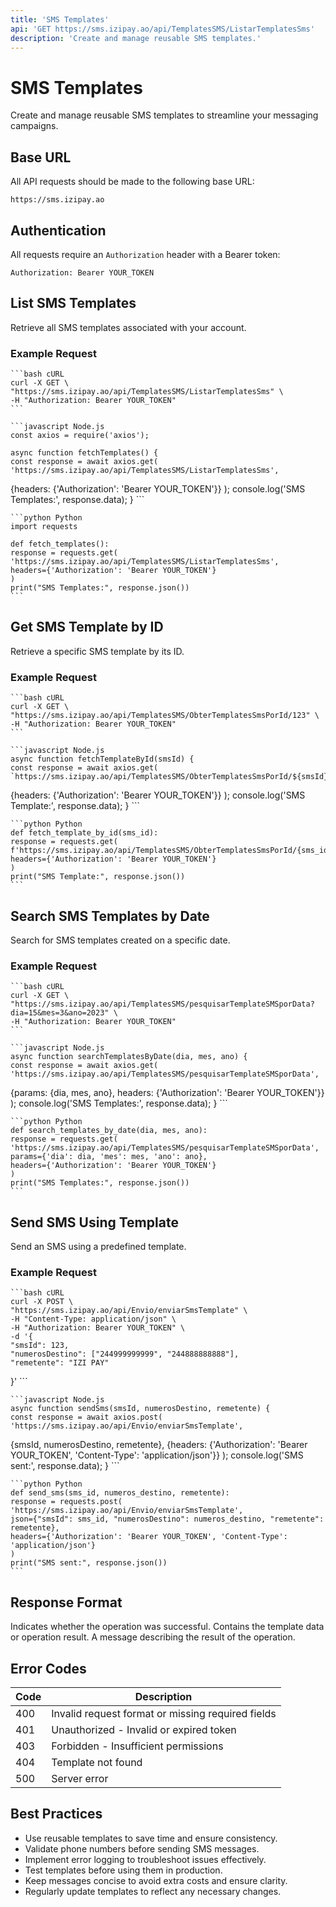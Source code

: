 ```yaml
---
title: 'SMS Templates'
api: 'GET https://sms.izipay.ao/api/TemplatesSMS/ListarTemplatesSms'
description: 'Create and manage reusable SMS templates.'
---
```


# SMS Templates

Create and manage reusable SMS templates to streamline your messaging campaigns.

## Base URL

All API requests should be made to the following base URL:

```
https://sms.izipay.ao
```

## Authentication

All requests require an `Authorization` header with a Bearer token:

```
Authorization: Bearer YOUR_TOKEN
```

## List SMS Templates

Retrieve all SMS templates associated with your account.

### Example Request

<CodeGroup>

    ```bash cURL
    curl -X GET \
    "https://sms.izipay.ao/api/TemplatesSMS/ListarTemplatesSms" \
    -H "Authorization: Bearer YOUR_TOKEN"
    ```

    ```javascript Node.js
    const axios = require('axios');

    async function fetchTemplates() {
    const response = await axios.get(
    'https://sms.izipay.ao/api/TemplatesSMS/ListarTemplatesSms',
{headers: {'Authorization': 'Bearer YOUR_TOKEN'}}
    );
    console.log('SMS Templates:', response.data);
}
    ```

    ```python Python
    import requests

    def fetch_templates():
    response = requests.get(
    'https://sms.izipay.ao/api/TemplatesSMS/ListarTemplatesSms',
    headers={'Authorization': 'Bearer YOUR_TOKEN'}
    )
    print("SMS Templates:", response.json())
    ```

</CodeGroup>

## Get SMS Template by ID

Retrieve a specific SMS template by its ID.

### Example Request

<CodeGroup>

    ```bash cURL
    curl -X GET \
    "https://sms.izipay.ao/api/TemplatesSMS/ObterTemplatesSmsPorId/123" \
    -H "Authorization: Bearer YOUR_TOKEN"
    ```

    ```javascript Node.js
    async function fetchTemplateById(smsId) {
    const response = await axios.get(
    `https://sms.izipay.ao/api/TemplatesSMS/ObterTemplatesSmsPorId/${smsId}`,
{headers: {'Authorization': 'Bearer YOUR_TOKEN'}}
    );
    console.log('SMS Template:', response.data);
}
    ```

    ```python Python
    def fetch_template_by_id(sms_id):
    response = requests.get(
    f'https://sms.izipay.ao/api/TemplatesSMS/ObterTemplatesSmsPorId/{sms_id}',
    headers={'Authorization': 'Bearer YOUR_TOKEN'}
    )
    print("SMS Template:", response.json())
    ```

</CodeGroup>

## Search SMS Templates by Date

Search for SMS templates created on a specific date.

### Example Request

<CodeGroup>

    ```bash cURL
    curl -X GET \
    "https://sms.izipay.ao/api/TemplatesSMS/pesquisarTemplateSMSporData?dia=15&mes=3&ano=2023" \
    -H "Authorization: Bearer YOUR_TOKEN"
    ```

    ```javascript Node.js
    async function searchTemplatesByDate(dia, mes, ano) {
    const response = await axios.get(
    'https://sms.izipay.ao/api/TemplatesSMS/pesquisarTemplateSMSporData',
{params: {dia, mes, ano}, headers: {'Authorization': 'Bearer YOUR_TOKEN'}}
    );
    console.log('SMS Templates:', response.data);
}
    ```

    ```python Python
    def search_templates_by_date(dia, mes, ano):
    response = requests.get(
    'https://sms.izipay.ao/api/TemplatesSMS/pesquisarTemplateSMSporData',
    params={'dia': dia, 'mes': mes, 'ano': ano},
    headers={'Authorization': 'Bearer YOUR_TOKEN'}
    )
    print("SMS Templates:", response.json())
    ```

</CodeGroup>

## Send SMS Using Template

Send an SMS using a predefined template.

### Example Request

<CodeGroup>

    ```bash cURL
    curl -X POST \
    "https://sms.izipay.ao/api/Envio/enviarSmsTemplate" \
    -H "Content-Type: application/json" \
    -H "Authorization: Bearer YOUR_TOKEN" \
    -d '{
    "smsId": 123,
    "numerosDestino": ["244999999999", "244888888888"],
    "remetente": "IZI PAY"
}'
    ```

    ```javascript Node.js
    async function sendSms(smsId, numerosDestino, remetente) {
    const response = await axios.post(
    'https://sms.izipay.ao/api/Envio/enviarSmsTemplate',
{smsId, numerosDestino, remetente},
{headers: {'Authorization': 'Bearer YOUR_TOKEN', 'Content-Type': 'application/json'}}
    );
    console.log('SMS sent:', response.data);
}
    ```

    ```python Python
    def send_sms(sms_id, numeros_destino, remetente):
    response = requests.post(
    'https://sms.izipay.ao/api/Envio/enviarSmsTemplate',
    json={"smsId": sms_id, "numerosDestino": numeros_destino, "remetente": remetente},
    headers={'Authorization': 'Bearer YOUR_TOKEN', 'Content-Type': 'application/json'}
    )
    print("SMS sent:", response.json())
    ```

</CodeGroup>

## Response Format

<ResponseField name="success" type="boolean">
    Indicates whether the operation was successful.
</ResponseField>

<ResponseField name="data" type="object">
    Contains the template data or operation result.
</ResponseField>

<ResponseField name="message" type="string">
    A message describing the result of the operation.
</ResponseField>

## Error Codes

| Code | Description                                       |
|------|---------------------------------------------------|
| 400  | Invalid request format or missing required fields |
| 401  | Unauthorized - Invalid or expired token           |
| 403  | Forbidden - Insufficient permissions              |
| 404  | Template not found                                |
| 500  | Server error                                      |

## Best Practices

- Use reusable templates to save time and ensure consistency.
- Validate phone numbers before sending SMS messages.
- Implement error logging to troubleshoot issues effectively.
- Test templates before using them in production.
- Keep messages concise to avoid extra costs and ensure clarity.
- Regularly update templates to reflect any necessary changes.
